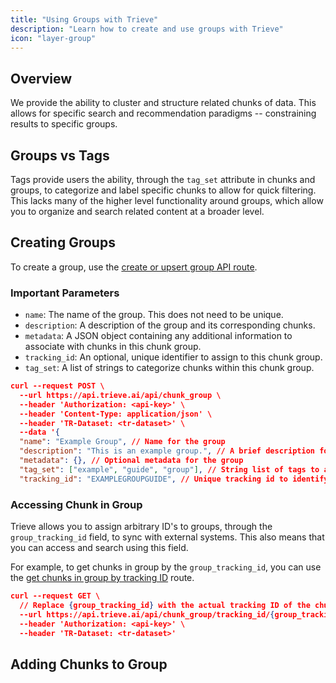 ```yaml
---
title: "Using Groups with Trieve"
description: "Learn how to create and use groups with Trieve"
icon: "layer-group"
---
```


## Overview

We provide the ability to cluster and structure related chunks of data. This allows for specific search and recommendation paradigms -- constraining results to specific groups.

## Groups vs Tags

Tags provide users the ability, through the `tag_set` attribute in chunks and groups, to categorize and label specific chunks to allow for quick filtering. This lacks many of the higher level functionality around groups, which allow you to organize and search related content at a broader level.

## Creating Groups

To create a group, use the [create or upsert group API route](/api-reference/chunk-group/create-or-upsert-group-or-groups).

### Important Parameters

- `name`: The name of the group. This does not need to be unique.
- `description`: A description of the group and its corresponding chunks.
- `metadata`: A JSON object containing any additional information to associate with chunks in this chunk group.
- `tracking_id`: An optional, unique identifier to assign to this chunk group.
- `tag_set`: A list of strings to categorize chunks within this chunk group.

```json curl
curl --request POST \
  --url https://api.trieve.ai/api/chunk_group \
  --header 'Authorization: <api-key>' \
  --header 'Content-Type: application/json' \
  --header 'TR-Dataset: <tr-dataset>' \
  --data '{
  "name": "Example Group", // Name for the group
  "description": "This is an example group.", // A brief description for the chunk group
  "metadata": {}, // Optional metadata for the group
  "tag_set": ["example", "guide", "group"], // String list of tags to associate with this group's chunks
  "tracking_id": "EXAMPLEGROUPGUIDE", // Unique tracking id to identify this group in external systems
```

### Accessing Chunk in Group

Trieve allows you to assign arbitrary ID's to groups, through the `group_tracking_id` field, to sync with external systems. This also means that you can access and search using this field.

For example, to get chunks in group by the `group_tracking_id`, you can use the [get chunks in group by tracking ID]("/api-reference/chunk-group/get-chunks-in-group-by-tracking-id") route.

```json curl
curl --request GET \
  // Replace {group_tracking_id} with the actual tracking ID of the chunk group
  --url https://api.trieve.ai/api/chunk_group/tracking_id/{group_tracking_id}/{page} \
  --header 'Authorization: <api-key>' \
  --header 'TR-Dataset: <tr-dataset>'
```

## Adding Chunks to Group
